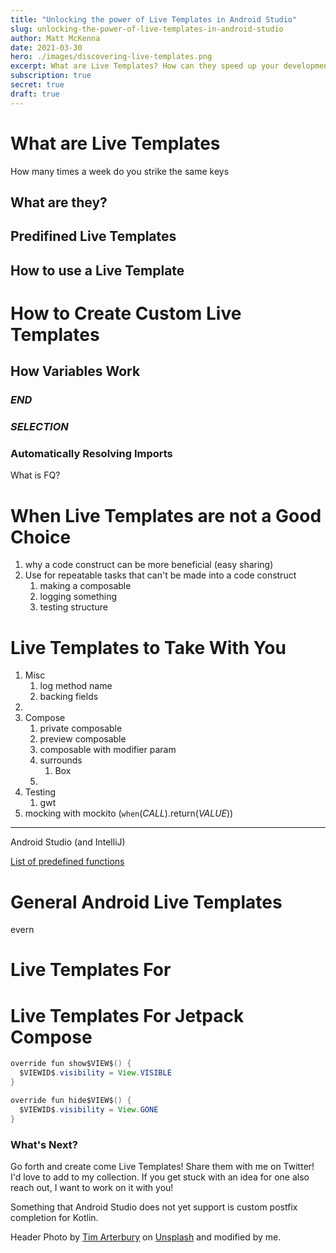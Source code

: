 ```yaml
---
title: "Unlocking the power of Live Templates in Android Studio"
slug: unlocking-the-power-of-live-templates-in-android-studio
author: Matt McKenna
date: 2021-03-30
hero: ./images/discovering-live-templates.png
excerpt: What are Live Templates? How can they speed up your development? And how to create your own!
subscription: true
secret: true
draft: true
---
```


# What are Live Templates

How many times a week do you strike the same keys 

## What are they?
## Predifined Live Templates
## How to use a Live Template

# How to Create Custom Live Templates

## How Variables Work

### $END$

### $SELECTION$

### Automatically Resolving Imports
What is FQ?

# When Live Templates are not a Good Choice
1. why a code construct can be more beneficial (easy sharing)
2. Use for repeatable tasks that can't be made into a code construct
	1. making a composable
	2. logging something
	3. testing structure

# Live Templates to Take With You
1. Misc
	1. log method name
	2. backing fields
  3. 
2. Compose
	1. private composable
	2. preview composable
	3. composable with modifier param
	4. surrounds
		1. Box
	5. 
3. Testing
	1. gwt
  2. mocking with mockito (`when`($CALL$).return($VALUE$))





---




Android Studio (and IntelliJ)

[List of predefined functions](https://www.jetbrains.com/help/idea/template-variables.html#predefined_functions)

# General Android Live Templates
evern
# Live Templates For

# Live Templates For Jetpack Compose


```java
override fun show$VIEW$() {
  $VIEWID$.visibility = View.VISIBLE
}

override fun hide$VIEW$() {
  $VIEWID$.visibility = View.GONE
}
```

### What's Next?

Go forth and create come Live Templates! Share them with me on Twitter! I'd love to add to my collection. If you get stuck with an idea for one also reach out, I want to work on it with you!

Something that Android Studio does not yet support is custom postfix completion for Kotlin.


Header Photo by <a href="https://unsplash.com/@tim_arterbury?utm_source=unsplash&utm_medium=referral&utm_content=creditCopyText">Tim Arterbury</a> on <a href="https://unsplash.com/s/photos/template?utm_source=unsplash&utm_medium=referral&utm_content=creditCopyText">Unsplash</a> and modified by me.
  